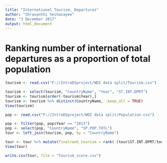 ```yaml
---
title: "International Tourism, Departures"
author: "Shravanthi Seshasayee"
date: "3 December 2017"
output: html_document
---
```


# Ranking number of international departures as a proportion of total population
```r
tourism <- read.csv("F://IntroDSproject/WDI data split/Tourism.csv")

tourism <- select(tourism, "CountryName", "Year", "ST.INT.DPRT")
tourism <- tourism[order(-tourism$Year),]
tourism <- tourism %>% distinct(CountryName, .keep_all = TRUE)
View(tourism)

pop <- read.csv("F://IntroDSproject/WDI data split/Population.csv")

pop <- filter(pop, pop$Year == "2013")
pop <- select(pop, "CountryName", "SP.POP.TOTL")
tour <- left_join(tourism, pop, by = "CountryName")

tour <- tour %>% mutate(finalrank_tourism = rank(-(tour$ST.INT.DPRT/tour$SP.POP.TOTL)))
View(tour)

write.csv(tour, file = "Tourism_score.csv")
```